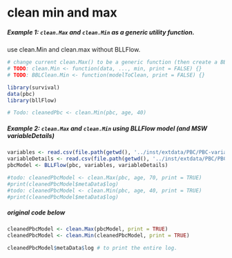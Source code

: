 # clean min and max


##### Example 1: `clean.Max` and `clean.Min` as a generic utility function.
use clean.Min and clean.max without BLLFlow.

```r
# change current clean.Max() to be a generic function (then create a BBLFlow wrapper -- see below)
# TODO: clean.Min <- function(data, ..., min, print = FALSE) {}
# TODO: BBLClean.Min <- function(modelToClean, print = FALSE) {}

library(survival)
data(pbc)
library(bllFlow)

# Todo: cleanedPbc <- clean.Min(pbc, age, 40)
```


##### Example 2: `clean.Max` and `clean.Min` using BLLFlow model (and MSW variableDetails)
```r
variables <- read.csv(file.path(getwd(), '../inst/extdata/PBC/PBC-variables.csv'))
variableDetails <- read.csv(file.path(getwd(), '../inst/extdata/PBC/PBC-variableDetails.csv'))
pbcModel <- BLLFlow(pbc, variables, variableDetails)

#todo: cleanedPbcModel <- clean.Max(pbc, age, 70, print = TRUE)
#print(cleanedPbcModel$metaData$log)
#todo: cleanedPbcModel <- clean.Min(pbc, age, 40, print = TRUE)
#print(cleanedPbcModel$metaData$log)

```
##### original code below
```r
cleanedPbcModel <- clean.Max(pbcModel, print = TRUE)
cleanedPbcModel <- clean.Min(cleanedPbcModel, print = TRUE)

cleanedPbcModel$metaData$log # to print the entire log.

```
